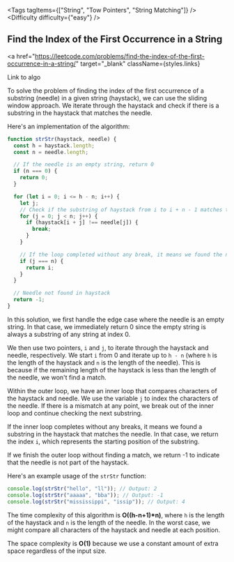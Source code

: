 
<Tags tagItems={["String", "Tow Pointers", "String Matching"]} />
<Difficulty difficulty={"easy"} />
## Find the Index of the First Occurrence in a String

<a
  href="https://leetcode.com/problems/find-the-index-of-the-first-occurrence-in-a-string/"
  target="_blank"
  className={styles.links}
>
  Link to algo
</a>

To solve the problem of finding the index of the first occurrence of a substring (needle) in a given string (haystack), we can use the sliding window approach. We iterate through the haystack and check if there is a substring in the haystack that matches the needle.

Here's an implementation of the algorithm:

```javascript
function strStr(haystack, needle) {
  const h = haystack.length;
  const n = needle.length;

  // If the needle is an empty string, return 0
  if (n === 0) {
    return 0;
  }

  for (let i = 0; i <= h - n; i++) {
    let j;
    // Check if the substring of haystack from i to i + n - 1 matches the needle
    for (j = 0; j < n; j++) {
      if (haystack[i + j] !== needle[j]) {
        break;
      }
    }

    // If the loop completed without any break, it means we found the needle
    if (j === n) {
      return i;
    }
  }

  // Needle not found in haystack
  return -1;
}
```

In this solution, we first handle the edge case where the needle is an empty string. In that case, we immediately return 0 since the empty string is always a substring of any string at index 0.

We then use two pointers, `i` and `j`, to iterate through the haystack and needle, respectively. We start `i` from 0 and iterate up to `h - n` (where `h` is the length of the haystack and `n` is the length of the needle). This is because if the remaining length of the haystack is less than the length of the needle, we won't find a match.

Within the outer loop, we have an inner loop that compares characters of the haystack and needle. We use the variable `j` to index the characters of the needle. If there is a mismatch at any point, we break out of the inner loop and continue checking the next substring.

If the inner loop completes without any breaks, it means we found a substring in the haystack that matches the needle. In that case, we return the index `i`, which represents the starting position of the substring.

If we finish the outer loop without finding a match, we return -1 to indicate that the needle is not part of the haystack.

Here's an example usage of the `strStr` function:

```javascript
console.log(strStr("hello", "ll")); // Output: 2
console.log(strStr("aaaaa", "bba")); // Output: -1
console.log(strStr("mississippi", "issip")); // Output: 4
```

The time complexity of this algorithm is **O((h-n+1)\*n)**, where `h` is the length of the haystack and `n` is the length of the needle. In the worst case, we might compare all characters of the haystack and needle at each position.

The space complexity is **O(1)** because we use a constant amount of extra space regardless of the input size.
